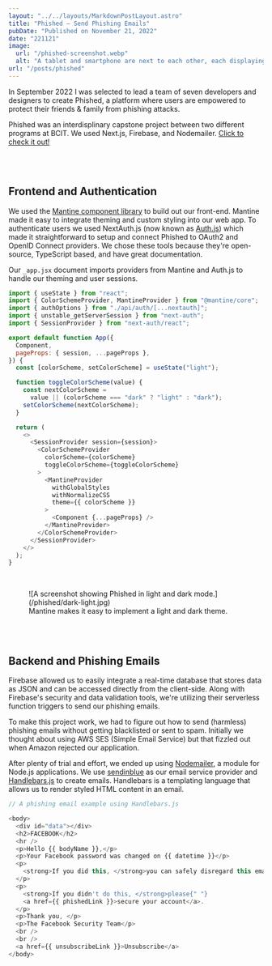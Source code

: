 ```yaml
---
layout: "../../layouts/MarkdownPostLayout.astro"
title: "Phished – Send Phishing Emails"
pubDate: "Published on November 21, 2022"
date: "221121"
image:
  url: "/phished-screenshot.webp"
  alt: "A tablet and smartphone are next to each other, each displaying a screenshot from the Phished website. The Phished logo, a fish with an envelope for a body, is displayed on the right with the Phished wordmark."
url: "/posts/phished"
---
```


In September 2022 I was selected to lead a team of seven developers and designers to create Phished, a platform where users are empowered to protect their friends & family from phishing attacks.

Phished was an interdisplinary capstone project between two different programs at BCIT. We used Next.js, Firebase, and Nodemailer. [Click to check it out!](https://phished.up.railway.app/)

<br />
<br />

## Frontend and Authentication

We used the [Mantine component library](https://mantine.dev/) to build out our front-end. Mantine made it easy to integrate theming and custom styling into our web app. To authenticate users we used NextAuth.js (now known as [Auth.js](https://authjs.dev/)) which made it straightforward to setup and connect Phished to OAuth2 and OpenID Connect providers. We chose these tools because they're open-source, TypeScript based, and have great documentation.

Our <code>\_app.jsx</code> document imports providers from Mantine and Auth.js to handle our theming and user sessions.

```js
import { useState } from "react";
import { ColorSchemeProvider, MantineProvider } from "@mantine/core";
import { authOptions } from "./api/auth/[...nextauth]";
import { unstable_getServerSession } from "next-auth";
import { SessionProvider } from "next-auth/react";

export default function App({
  Component,
  pageProps: { session, ...pageProps },
}) {
  const [colorScheme, setColorScheme] = useState("light");

  function toggleColorScheme(value) {
    const nextColorScheme =
      value || (colorScheme === "dark" ? "light" : "dark");
    setColorScheme(nextColorScheme);
  }

  return (
    <>
      <SessionProvider session={session}>
        <ColorSchemeProvider
          colorScheme={colorScheme}
          toggleColorScheme={toggleColorScheme}
        >
          <MantineProvider
            withGlobalStyles
            withNormalizeCSS
            theme={{ colorScheme }}
          >
            <Component {...pageProps} />
          </MantineProvider>
        </ColorSchemeProvider>
      </SessionProvider>
    </>
  );
}
```

<br />

<figure>
  ![A screenshot showing Phished in light and dark
  mode.](/phished/dark-light.jpg)
  <figcaption>
    Mantine makes it easy to implement a light and dark theme.
  </figcaption>
</figure>

<br />
<br />

## Backend and Phishing Emails

Firebase allowed us to easily integrate a real-time database that stores data as JSON and can be accessed directly from the client-side. Along with Firebase's security and data validation tools, we're utilizing their serverless function triggers to send our phishing emails.

To make this project work, we had to figure out how to send (harmless) phishing emails without getting blacklisted or sent to spam. Initially we thought about using AWS SES (Simple Email Service) but that fizzled out when Amazon rejected our application.

After plenty of trial and effort, we ended up using [Nodemailer](https://nodemailer.com/about/), a module for Node.js applications. We use [sendinblue](https://www.sendinblue.com/) as our email service provider and [Handlebars.js](https://handlebarsjs.com/) to create emails. Handlebars is a templating language that allows us to render styled HTML content in an email.

```js
// A phishing email example using Handlebars.js

<body>
  <div id="data"></div>
  <h2>FACEBOOK</h2>
  <hr />
  <p>Hello {{ bodyName }},</p>
  <p>Your Facebook password was changed on {{ datetime }}</p>
  <p>
    <strong>If you did this, </strong>you can safely disregard this email.
  </p>
  <p>
    <strong>If you didn't do this, </strong>please{" "}
    <a href={{ phishedLink }}>secure your account</a>.
  </p>
  <p>Thank you, </p>
  <p>The Facebook Security Team</p>
  <br />
  <br />
  <a href={{ unsubscribeLink }}>Unsubscribe</a>
</body>
```
